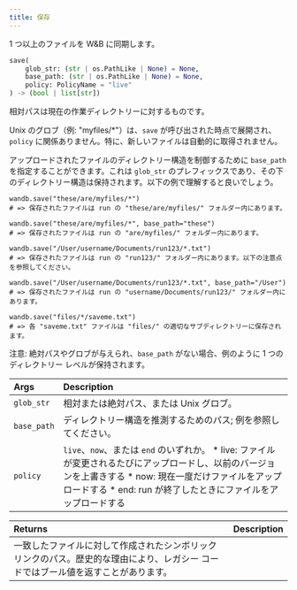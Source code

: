 ```yaml
---
title: 保存
---
```


<Card title="View the source code" href="https://www.github.com/wandb/wandb/tree/637bddf198525810add5804059001b1b319d6ad1/wandb/sdk/wandb_run.py#L1875-L1979" icon="github"/>

1 つ以上のファイルを W&B に同期します。

```python
save(
    glob_str: (str | os.PathLike | None) = None,
    base_path: (str | os.PathLike | None) = None,
    policy: PolicyName = "live"
) -> (bool | list[str])
```

相対パスは現在の作業ディレクトリーに対するものです。

Unix のグロブ（例: "myfiles/*"）は、`save` が呼び出された時点で展開され、`policy` に関係ありません。特に、新しいファイルは自動的に取得されません。

アップロードされたファイルのディレクトリー構造を制御するために `base_path` を指定することができます。これは `glob_str` のプレフィックスであり、その下のディレクトリー構造は保持されます。以下の例で理解すると良いでしょう。

```
wandb.save("these/are/myfiles/*")
# => 保存されたファイルは run の "these/are/myfiles/" フォルダー内にあります。

wandb.save("these/are/myfiles/*", base_path="these")
# => 保存されたファイルは run の "are/myfiles/" フォルダー内にあります。

wandb.save("/User/username/Documents/run123/*.txt")
# => 保存されたファイルは run の "run123/" フォルダー内にあります。以下の注意点を参照してください。

wandb.save("/User/username/Documents/run123/*.txt", base_path="/User")
# => 保存されたファイルは run の "username/Documents/run123/" フォルダー内にあります。

wandb.save("files/*/saveme.txt")
# => 各 "saveme.txt" ファイルは "files/" の適切なサブディレクトリーに保存されます。
```

注意: 絶対パスやグロブが与えられ、`base_path` がない場合、例のように 1 つのディレクトリー レベルが保持されます。

| Args | Description |
| :--- | :--- |
|  `glob_str` |  相対または絶対パス、または Unix グロブ。 |
|  `base_path` |  ディレクトリー構造を推測するためのパス; 例を参照してください。 |
|  `policy` |  `live`、`now`、または `end` のいずれか。 * live: ファイルが変更されるたびにアップロードし、以前のバージョンを上書きする * now: 現在一度だけファイルをアップロードする * end: run が終了したときにファイルをアップロードする |

| Returns | Description |
| :--- | :--- |
|  一致したファイルに対して作成されたシンボリックリンクのパス。歴史的な理由により、レガシー コードではブール値を返すことがあります。 |